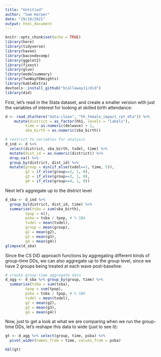```yaml
---
title: "Untitled"
author: "Sam Harper"
date: "29/10/2021"
output: html_document
---
```


```r
knitr::opts_chunk$set(echo = TRUE)
library(here) 
library(tidyverse)
library(haven)
library(bacondecomp)
library(ggplot2)
library(fixest)
library(glue)
library(modelsummary)
library(TwoWayFEWeights)
library(kableExtra)
devtools::install_github("bcallaway11/did")
library(did)
```

First, let's read in the Stata dataset, and create a smaller version with just the variables of interest for looking at skilled birth attendance:
```r
d <- read_dta(here("data-clean", "hh_female_impact_rpt.dta")) %>%
    mutate(district = as_factor(hh1, levels = "labels"),
         time = as.numeric(delwave) + 1,
         sba_birth = as.numeric(sba_birth))

# restrict to variables for analysis
d_ind <- d %>% 
  select(district, sba_birth, txdel, time) %>%
  mutate(dist_id = as.numeric(district)) %>%
  drop_na() %>%
  group_by(district, dist_id) %>%
  mutate(group = min(if_else(txdel==1, time, 5)),
         g2 = if_else(group==2, 1, 0),
         g3 = if_else(group==3, 1, 0),
         g4 = if_else(group==4, 1, 0)) 
```

Next let's aggregate up to the district level
```r
d_sba <- d_ind %>%
  group_by(district, dist_id, time) %>%
  summarise(tsba = sum(sba_birth),
         tpop = n(),
         psba = tsba / tpop, # % SBA
         txdel = mean(txdel),
         group = mean(group),
         g2 = mean(g2),
         g3 = mean(g3),
         g4 = mean(g4))
glimpse(d_sba)
```

Since the CS DiD approach functions by aggregating different kinds of group-time DDs, we can also aggregate up to the group level, since we have 2 groups being treated at each wave post-baseline:

```r
# create group-time aggregate data
d_agg <- d_sba %>% group_by(group, time) %>%
  summarise(tsba = sum(tsba),
         tpop = sum(tpop),
         psba = tsba / tpop, # % SBA
         txdel = mean(txdel),
         g2 = mean(g2),
         g3 = mean(g3),
         g4 = mean(g4))
```

Now, just to get a look at what we are comparing when we run the group-time DDs, let's reshape this data to wide (just to see it):

```r
gt <- d_agg %>% select(group, time, psba) %>%
  pivot_wider(names_from = time, values_from = psba)

kbl(gt) 
```
